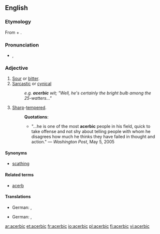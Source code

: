 ==English==

===Etymology===
From {{term|acerb}} + {{term|-ic}}.

===Pronunciation===
*{{a|US}} {{IPA|/əˈsɜrbɪk/}}, {{AHD|ə-sûr'bĭk}}
*:{{rhymes|ɜː(r)bɪk}}

===Adjective===
{{en-adj}}

# [[sour|Sour]] or [[bitter]].
# [[sarcastic|Sarcastic]] or [[cynical]]
#:''e.g. '''acerbic''' wit; "Well, he's certainly the bright bulb among the 25-watters..."''
# [[sharp|Sharp]]-[[tempered]].
#:'''Quotations''':
#:*"...he is one of the most '''acerbic''' people in his field, quick to take offense and not shy about telling people with whom he disagrees how much he thinks they have failed in thought and action." &mdash; ''Washington Post'', May 5, 2005

====Synonyms====
*{{sense|sarcastic or cynical}} [[scathing]]

====Related terms====
*[[acerb]]

====Translations====
{{trans-top|sour or bitter}}
*German: {{t|de|sauer}}, {{t|de|bitter}}
{{trans-mid}}
{{trans-bottom}}

{{trans-top|sarcastic or cynical}}
*German: {{t|de|ätzend}}, {{t|de|beißend}}
{{trans-mid}}
{{trans-bottom}}

[[ar:acerbic]]
[[et:acerbic]]
[[fr:acerbic]]
[[io:acerbic]]
[[pl:acerbic]]
[[fi:acerbic]]
[[vi:acerbic]]